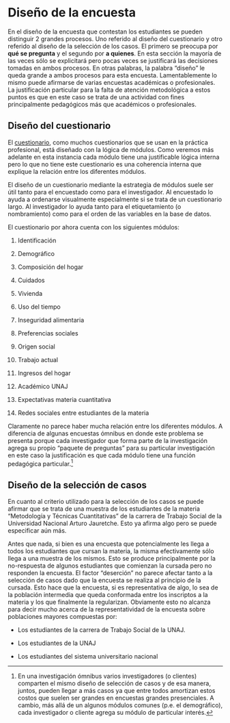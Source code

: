 # Diseño de la encuesta

En el diseño de la encuesta que contestan los estudiantes se pueden distinguir 2 grandes procesos. Uno referido al diseño del cuestionario y otro referido al diseño de la selección de los casos. El primero se preocupa por **qué se pregunta** y el segundo por **a quienes**. En esta sección la mayoría de las veces sólo se explicitará pero pocas veces se justificará las decisiones tomadas en ambos procesos. En otras palabras, la palabra "diseño" le queda grande a ambos procesos para esta encuesta. Lamentablemente lo mismo puede afirmarse de varias encuestas académicas o profesionales. La justificación particular para la falta de atención metodológica a estos puntos es que en este caso se trata de una actividad con fines principalmente pedagógicos más que académicos o profesionales.

## Diseño del cuestionario

El [cuestionario](https://drive.google.com/file/d/1nbU16-b2RxvPQZV2SS-Aodl1d7zPr9Cw/view?usp=sharing "Ir al cuestionario"), como muchos cuestionarios que se usan en la práctica profesional, está diseñado con la lógica de módulos. Como veremos más adelante en esta instancia cada módulo tiene una justificable lógica interna pero lo que no tiene este cuestionario es una coherencia interna que explique la relación entre los diferentes módulos.

El diseño de un cuestionario mediante la estrategia de módulos suele ser útil tanto para el encuestado como para el investigador. Al encuestado lo ayuda a ordenarse visualmente especialmente si se trata de un cuestionario largo. Al investigador lo ayuda tanto para el etiquetamiento (o nombramiento) como para el orden de las variables en la base de datos.

El cuestionario por ahora cuenta con los siguientes módulos:

1.  Identificación

2.  Demográfico

3.  Composición del hogar

4.  Cuidados

5.  Vivienda

6.  Uso del tiempo

7.  Inseguridad alimentaria

8.  Preferencias sociales

9.  Origen social

10. Trabajo actual

11. Ingresos del hogar

12. Académico UNAJ

13. Expectativas materia cuantitativa

14. Redes sociales entre estudiantes de la materia

Claramente no parece haber mucha relación entre los diferentes módulos. A diferencia de algunas encuestas ómnibus en donde este problema se presenta porque cada investigador que forma parte de la investigación agrega su propio "paquete de preguntas" para su particular investigación en este caso la justificación es que cada módulo tiene una función pedagógica particular.[^1]

## Diseño de la selección de casos

En cuanto al criterio utilizado para la selección de los casos se puede afirmar que se trata de una muestra de los estudiantes de la materia "Metodología y Técnicas Cuantitativas" de la carrera de Trabajo Social de la Universidad Nacional Arturo Jauretche. Esto ya afirma algo pero se puede especificar aún más.

Antes que nada, si bien es una encuesta que potencialmente les llega a todos los estudiantes que cursan la materia, la misma efectivamente sólo llega a una muestra de los mismos. Esto se produce principalmente por la no-respuesta de algunos estudiantes que comienzan la cursada pero no responden la encuesta. El factor "deserción" no parece afectar tanto a la selección de casos dado que la encuesta se realiza al principio de la cursada. Esto hace que la encuesta, si es representativa de algo, lo sea de la población intermedia que queda conformada entre los inscriptos a la materia y los que finalmente la regularizan. Obviamente esto no alcanza para decir mucho acerca de la representatividad de la encuesta sobre poblaciones mayores compuestas por:

-   Los estudiantes de la carrera de Trabajo Social de la UNAJ.

-   Los estudiantes de la UNAJ

-   Los estudiantes del sistema universitario nacional

[^1]: En una investigación ómnibus varios investigadores (o clientes) comparten el mismo diseño de selección de casos y de esa manera, juntos, pueden llegar a más casos ya que entre todos amortizan estos costos que suelen ser grandes en encuestas grandes presenciales. A cambio, más allá de un algunos módulos comunes (p.e. el demográfico), cada investigador o cliente agrega su módulo de particular interés.
